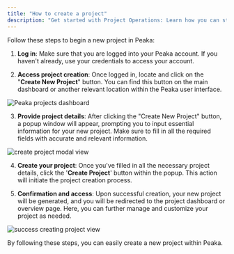 ```yaml
---
title: "How to create a project"
description: "Get started with Project Operations: Learn how you can start a new project in Peaka."
---
```


Follow these steps to begin a new project in Peaka:

1. **Log in**: Make sure that you are logged into your Peaka account. If you haven't already, use your credentials to access your account.

2. **Access project creation**: Once logged in, locate and click on the "**Create New Project**" button. You can find this button on the main dashboard or another relevant location within the Peaka user interface.

<img
  src="https://cdn.peaka.com/project-operations/create-app-1.png"
  alt="Peaka projects dashboard"
/>

3. **Provide project details**: After clicking the "Create New Project" button, a popup window will appear, prompting you to input essential information for your new project. Make sure to fill in all the required fields with accurate and relevant information.

<img
  src="https://cdn.peaka.com/project-operations/create-app-2.png"
  alt="create project modal view"
/>

4. **Create your project**: Once you've filled in all the necessary project details, click the '**Create Project**' button within the popup. This action will initiate the project creation process.

5. **Confirmation and access**: Upon successful creation, your new project will be generated, and you will be redirected to the project dashboard or overview page. Here, you can further manage and customize your project as needed.

<img
  src="https://cdn.peaka.com/project-operations/create-app-3.png"
  alt="success creating project view"
/>

By following these steps, you can easily create a new project within Peaka.
